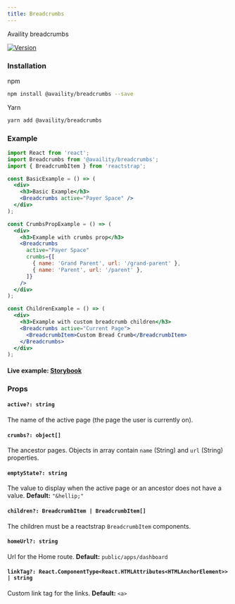 ```yaml
---
title: Breadcrumbs
---
```


Availity breadcrumbs

[![Version](https://img.shields.io/npm/v/@availity/breadcrumbs.svg?style=for-the-badge)](https://www.npmjs.com/package/@availity/breadcrumbs)

### Installation

npm

```bash
npm install @availity/breadcrumbs --save
```

Yarn

```bash
yarn add @availity/breadcrumbs
```

### Example

```jsx
import React from 'react';
import Breadcrumbs from '@availity/breadcrumbs';
import { BreadcrumbItem } from 'reactstrap';

const BasicExample = () => (
  <div>
    <h3>Basic Example</h3>
    <Breadcrumbs active="Payer Space" />
  </div>
);

const CrumbsPropExample = () => (
  <div>
    <h3>Example with crumbs prop</h3>
    <Breadcrumbs
      active="Payer Space"
      crumbs={[
        { name: 'Grand Parent', url: '/grand-parent' },
        { name: 'Parent', url: '/parent' },
      ]}
    />
  </div>
);

const ChildrenExample = () => (
  <div>
    <h3>Example with custom breadcrumb children</h3>
    <Breadcrumbs active="Current Page">
      <BreadcrumbItem>Custom Bread Crumb</BreadcrumbItem>
    </Breadcrumbs>
  </div>
);
```

#### Live example: <a href="https://availity.github.io/availity-react/storybook/?path=/story/components-breadcrumbs--default"> Storybook</a>

### Props

#### `active?: string`

The name of the active page (the page the user is currently on).

#### `crumbs?: object[]`

The ancestor pages. Objects in array contain `name` (String) and `url` (String) properties.

#### `emptyState?: string`

The value to display when the active page or an ancestor does not have a value. **Default:** `"&hellip;"`

#### `children?: BreadcrumbItem | BreadcrumbItem[]`

The children must be a reactstrap `BreadcrumbItem` components.

#### `homeUrl?: string`

Url for the Home route. **Default:** `public/apps/dashboard`

#### `linkTag?: React.ComponentType<React.HTMLAttributes<HTMLAnchorElement>> | string`

Custom link tag for the links. **Default:** `<a>`

